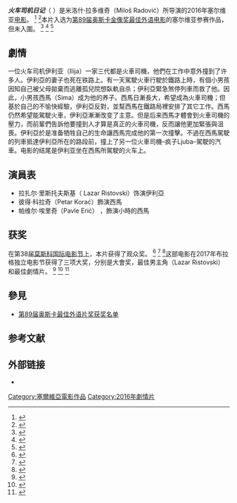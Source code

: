 
'''''火车司机日记'''''（{{Lang-sr|'''Dnevnik mašinovođe''', Дневник машиновође}}  ）是米洛什·拉多维奇（Miloš Radović）所导演的2016年塞尔维亚[[劇情片|电影]]。 <ref name="hacv">{{Cite web|title=Train Driver’s Diary|url=http://www.havc.hr/eng/croatian-film/croatian-film-catalogue/train-driver-s-diary|accessdate=12 August 2016|date=12 August 2016|work=HACV|archive-date=2017-10-14|archive-url=https://web.archive.org/web/20171014105358/https://www.havc.hr/eng/croatian-film/croatian-film-catalogue/train-driver-s-diary|dead-url=no}}</ref> <ref name="FCS">{{Cite web|title=Srpski kandidat za nagradu Oskar biće jedan od ovih pet filmova|url=http://www.fcs.rs/srpski-kandidat-za-nagradu-oskar-bice-jedan-od-ovih-pet-filmova/|accessdate=12 August 2016|date=12 August 2016|work=Filmski Centar Srbije|archive-date=2020-10-12|archive-url=https://web.archive.org/web/20201012050124/http://www.fcs.rs/srpski-kandidat-za-nagradu-oskar-bice-jedan-od-ovih-pet-filmova/|dead-url=no}}</ref>本片入选为[[第89屆奧斯卡金像獎|第89届奥斯卡金像奖]][[奥斯卡最佳國際影片獎|最佳外语电影]]的塞尔维亚参赛作品，但未入圍。 <ref name="RS">{{Cite web|title=Filipović: Istražiti ko bira srpskog kandidata za Oskara|url=http://rs.n1info.com/a190209/Vesti/Kultura/Filipovic-Istraziti-ko-bira-srpskog-kandidata-za-Oskara.html|accessdate=3 September 2016|date=3 September 2016|work=N1|archive-date=2016-09-05|archive-url=https://web.archive.org/web/20160905033747/http://rs.n1info.com/a190209/Vesti/Kultura/Filipovic-Istraziti-ko-bira-srpskog-kandidata-za-Oskara.html|dead-url=yes}}</ref> <ref name="Serbia">{{Cite web|title=It Is Decided: This is Serbian candidate for the Oscars!|url=http://www.telegraf.rs/english/2342625-it-is-decided-this-is-serbian-candidate-for-the-oscars-video|accessdate=7 September 2016|date=6 September 2016|work=Telegraf|archive-date=2020-10-17|archive-url=https://web.archive.org/web/20201017113325/https://www.telegraf.rs/english/2342625-it-is-decided-this-is-serbian-candidate-for-the-oscars-video|dead-url=no}}</ref> <ref name="HWR">{{Cite web|title=Oscars: Serbia Selects 'Train Driver's Diary' for Foreign-Language Category|url=http://www.hollywoodreporter.com/news/oscars-serbia-selects-train-drivers-928242|accessdate=13 September 2016|author=Holdsworth|date=13 September 2016|first=Nick|work=[[The_Hollywood_Reporter|The Hollywood Reporter]]|archive-date=2016-10-12|archive-url=https://web.archive.org/web/20161012024146/http://www.hollywoodreporter.com/news/oscars-serbia-selects-train-drivers-928242|dead-url=no}}</ref>

== 劇情 ==
一位火车司机伊利亚（Ilija）一家三代都是火車司機，他們在工作中意外撞到了许多人。伊利亞的妻子也死在铁路上。有一天駕駛火車行駛於鐵路上時，有個小男孩因知自己被父母拋棄而逃離孤兒院想臥軌自杀；伊利亞緊急煞停列車而救了他。因此，小男孩西馬（Sima）成为他的养子。西馬日漸長大，希望成為火車司機；但基於自己的不愉快經驗，伊利亞反對，並幫西馬在鐵路局裡安排了其它工作。西馬仍然希望能駕駛火車，伊利亞漸漸改变了主意。但是后来西馬才體會到火車司機的壓力，而前輩們告訴他要撞到人才算是真正的火車司機，反而讓他更加緊張與沮喪。伊利亞於是准备牺牲自己的生命讓西馬完成他的第一次撞擊。不過在西馬駕駛的列車抵達伊利亞所在的路段前，撞上了另一位火車司機–疯子Ljuba–駕駛的汽車。电影的结尾是伊利亚坐在西馬所駕駛的火车上。

== 演員表 ==

* 拉扎尔·里斯托夫斯基（ Lazar Ristovski）饰演伊利亞
* 彼得·科拉奇（Petar Korać）飾演西馬
* 帕维尔·埃里奇（Pavle Erić） ，飾演小時的西馬


== 获奖 ==
在第38届[[莫斯科電影節|莫斯科国际电影节上]]，本片获得了观众奖。 <ref>{{Cite web|title=Сербский фильм "Дневник машиниста" получил приз зрительских симпатий ММКФ|url=https://ria.ru/rus_cinema/20160630/1454937029.html|publisher=[[RIA_Novosti|RIA Novosti]]|access-date=2020-10-12|archive-date=2017-08-11|archive-url=https://web.archive.org/web/20170811145744/https://ria.ru/rus_cinema/20160630/1454937029.html|dead-url=no}}</ref> <ref>{{Cite web|title=Приз зрительских симпатий 38 ММКФ получил фильм «Дневник машиниста»|url=http://www.interfax-russia.ru/Moscow/main.asp?id=740326&p=8|publisher=[[Interfax|Interfax]]|access-date=2020-10-12|archive-date=2017-08-11|archive-url=https://web.archive.org/web/20170811182450/http://www.interfax-russia.ru/Moscow/main.asp?id=740326&p=8|dead-url=no}}</ref> <ref>{{Cite web|title="Дневник машиниста" стал победителем зрительского голосования на ММКФ|url=http://www.kinobusiness.com/news/priz-zritelskikh-simpatiy-38-mmkf-poluchil-film-dnevnik-mashinista/|publisher=Kinobusiness|access-date=2020-10-12|archive-date=2017-08-11|archive-url=https://web.archive.org/web/20170811143620/http://www.kinobusiness.com/news/priz-zritelskikh-simpatiy-38-mmkf-poluchil-film-dnevnik-mashinista/|dead-url=no}}</ref>这部电影在2017年布拉格独立电影节获得了三项大奖，分别是大會奖，最佳男主角（Lazar Ristovski）和最佳劇情片。 <ref>{{Cite web|title=''Dnevniku mašinovođe'' "Zlatna zvezda" Praga|url=http://www.rtv.rs/sr_lat/zivot/kultura/dnevniku-masinovodje-zlatna-zvezda-praga_845990.html|publisher=RTV}}</ref> <ref>{{Cite web|title=Pobeda srpskog filma u Pragu: Nagrada i Lazi Ristovskom (VIDEO)|url=http://www.telegraf.rs/vesti/kultura/2885147-pobeda-srpskog-filma-u-pragu-nagrada-i-lazi-ristovskom-video|publisher=Telegraf|access-date=2020-10-12|archive-date=2020-02-20|archive-url=https://web.archive.org/web/20200220040621/https://www.telegraf.rs/vesti/kultura/2885147-pobeda-srpskog-filma-u-pragu-nagrada-i-lazi-ristovskom-video|dead-url=no}}</ref> <ref>{{Cite web|title=Train Driver's Diary wins awards at Prague festival|url=http://www.tanjug.rs/full-view_en.aspx?izb=349167|publisher=Tanjug|access-date=2020-10-12|archive-date=2020-10-13|archive-url=https://web.archive.org/web/20201013164213/http://www.tanjug.rs/full-view_en.aspx?izb=349167|dead-url=no}}</ref>

== 參見 ==

* [[第89屆奧斯卡金像獎最佳外語片角逐名單|第89届奥斯卡最佳外语片奖获奖名单]]

== 参考文献 ==
{{Reflist|30em}}

== 外部链接 ==
* {{Imdb title|2948166|Train Driver's Diary}}

[[Category:塞爾維亞電影作品|Category:塞爾維亞電影作品]]
[[Category:2016年劇情片|Category:2016年劇情片]]